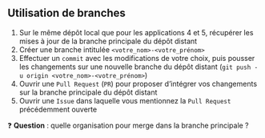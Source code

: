 :::{.callout-tip collapse="true" icon=false}
## Utilisation de branches

::: {.incremental}
1. Sur le même dépôt local que pour les applications 4 et 5, récupérer les mises à jour de la branche principale du dépôt distant
2. Créer une branche intitulée `<votre_nom>-<votre_prénom>`
3. Effectuer un `commit` avec les modifications de votre choix, puis pousser les changements sur une nouvelle branche du dépôt distant (`git push -u origin <votre_nom>-<votre_prénom>`)
4. Ouvrir une `Pull Request` (`PR`) pour proposer d'intégrer vos changements sur la branche principale du dépôt distant
5. Ouvrir une `Issue` dans laquelle vous mentionnez la `Pull Request` précédemment ouverte
:::
:::

❓ **Question** : quelle organisation pour merge dans la branche principale ?
